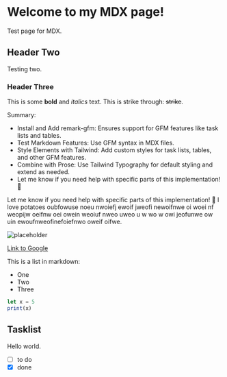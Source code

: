# Welcome to my MDX page!

Test page for MDX.

## Header Two

Testing two.

### Header Three

This is some **bold** and _italics_ text. This is strike through: ~~strike~~.

Summary:

- Install and Add remark-gfm: Ensures support for GFM features like task lists and tables.
- Test Markdown Features: Use GFM syntax in MDX files.
- Style Elements with Tailwind: Add custom styles for task lists, tables, and other GFM features.
- Combine with Prose: Use Tailwind Typography for default styling and extend as needed.
- Let me know if you need help with specific parts of this implementation! 🚀

Let me know if you need help with specific parts of this implementation! 🚀 I love potatoes oubfowuse noeu nwoiefj ewoif jweofi newoifnwe oi woei nf weopijw oeifnw oei owein weoiuf nweo uweo u w wo w owi jeofunwe ow uin ewoufnweofinefoiefnwo oweif oifwe.

<img src="/images/ddk.png" alt="placeholder" width={100} />

[Link to Google](https://www.google.com)

This is a list in markdown:

- One
- Two
- Three

```ts
let x = 5
print(x)
```

## Tasklist

Hello world.

- [ ] to do
- [x] done
